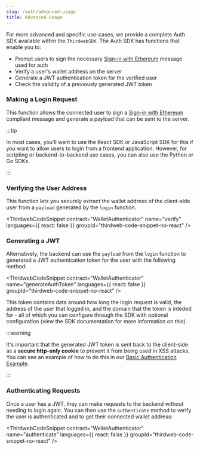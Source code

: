 ```yaml
---
slug: /auth/advanced-usage
title: Advanced Usage
---
```



For more advanced and specific use-cases, we provide a complete Auth SDK available within the `ThirdwebSDK`. The Auth SDK has functions that enable you to:

- Prompt users to sign the necessary [Sign-in with Ethereum](https://eips.ethereum.org/EIPS/eip-4361) message used for auth
- Verify a user's wallet address on the server
- Generate a JWT authentication token for the verified user
- Check the validity of a previously generated JWT token

### Making a Login Request

This function allows the connected user to sign a [Sign-in with Ethereum](https://eips.ethereum.org/EIPS/eip-4361) compliant message and generate a payload that can be sent to the server.


:::tip

In most cases, you'll want to use the React SDK or JavaScript SDK for this if you want to allow users to login from a frontend application. However, for scripting or backend-to-backend use cases, you can also use the Python or Go SDKs.

:::

<ThirdwebCodeSnippet contract="WalletAuthenticator" name="login" />

### Verifying the User Address

This function lets you securely extract the wallet address of the client-side user from a `payload` generated by the `login` function.

<ThirdwebCodeSnippet contract="WalletAuthenticator" name="verify" languages={{ react: false }} groupId="thirdweb-code-snippet-no-react" />

### Generating a JWT

Alternatively, the backend can use the `payload` from the `login` function to generated a JWT authentication token for the user with the following method:

<ThirdwebCodeSnippet contract="WalletAuthenticator" name="generateAuthToken" languages={{ react: false }} groupId="thirdweb-code-snippet-no-react" />

This token contains data around how long the login request is valid, the address of the user that logged in, and the domain that the token is inteded for - all of which you can configure through the SDK with optional configuration (view the SDK documentation for more information on this).

:::warning

It's important that the generated JWT token is sent back to the client-side as a **secure http-only cookie** to prevent it from being used in XSS attacks. You can see an example of how to do this in our [Basic Authentication Example](https://github.com/thirdweb-example/login-with-wallet/blob/2ecbf412fdb9888a1f3027ba6ff737b735e8cfb3/pages/api/login.tsx#L37).

:::

### Authenticating Requests

Once a user has a JWT, they can make requests to the backend without needing to login again. You can then use the `authenticate` method to verify the user is authenticated and to get their connected wallet address:

<ThirdwebCodeSnippet contract="WalletAuthenticator" name="authenticate" languages={{ react: false }} groupId="thirdweb-code-snippet-no-react" />


